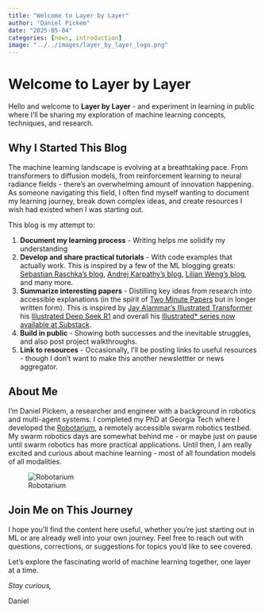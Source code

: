 ```yaml
---
title: "Welcome to Layer by Layer"
author: "Daniel Pickem"
date: "2025-05-04"
categories: [news, introduction]
image: "../../images/layer_by_layer_logo.png"
---
```


# Welcome to Layer by Layer

Hello and welcome to **Layer by Layer** - and experiment in learning in public where I'll be sharing my exploration of machine learning concepts, techniques, and research.

## Why I Started This Blog

The machine learning landscape is evolving at a breathtaking pace. From transformers to diffusion models, from reinforcement learning to neural radiance fields - there's an overwhelming amount of innovation happening. As someone navigating this field, I often find myself wanting to document my learning journey, break down complex ideas, and create resources I wish had existed when I was starting out.

This blog is my attempt to:

1. **Document my learning process** - Writing helps me solidify my understanding
2. **Develop and share practical tutorials** - With code examples that actually work. This is inspired by a few of the ML blogging greats: [Sebastian Raschka's blog](https://sebastianraschka.com/), [Andrej Karpathy's blog](https://karpathy.ai/), [Lilian Weng's blog](https://lilianweng.github.io/lil-log/), and many more.
3. **Summarize interesting papers** - Distilling key ideas from research into accessible explanations (in the spirit of [Two Minute Papers](https://www.youtube.com/channel/UCbfYPyITQ-7l4upoX8nvctg) but in longer written form). This is inspired by [Jay Alammar's Illustrated Transformer](https://jalammar.github.io/illustrated-transformer/) his [Illustrated Deep Seek R1](https://newsletter.languagemodels.co/p/the-illustrated-deepseek-r1) and overall his [Illustrated* series now available at Substack](https://newsletter.languagemodels.co/).
4. **Build in public** - Showing both successes and the inevitable struggles, and also post project walkthroughs.
5. **Link to resources** - Occasionally, I'll be posting links to useful resources - though I don't want to make this another newslettter or news aggregator.

## About Me

I'm Daniel Pickem, a researcher and engineer with a background in robotics and multi-agent systems. I completed my PhD at Georgia Tech where I developed the [Robotarium](https://www.robotarium.gatech.edu/), a remotely accessible swarm robotics testbed. My swarm robotics days are somewhat behind me - or maybe just on pause until swarm robotics has more practical applications. Until then, I am really excited and curious about machine learning - most of all foundation models of all modalities.

![Robotarium](https://herainc.com/wp-content/uploads/2018/02/Georgia-Tech-Robotarium-2.jpg)

## Join Me on This Journey

I hope you'll find the content here useful, whether you're just starting out in ML or are already well into your own journey. Feel free to reach out with questions, corrections, or suggestions for topics you'd like to see covered.

Let's explore the fascinating world of machine learning together, one layer at a time.

*Stay curious,*

Daniel
